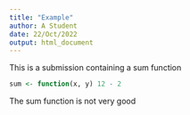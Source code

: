 ```yaml
---
title: "Example"
author: A Student
date: 22/Oct/2022
output: html_document
---
```


This is a submission containing a sum function

```r
sum <- function(x, y) 12 - 2
```

The sum function is not very good
